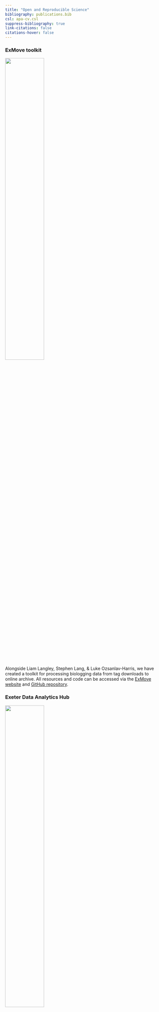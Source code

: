 ```yaml
---
title: "Open and Reproducible Science"
bibliography: publications.bib
csl: apa-cv.csl
suppress-bibliography: true
link-citations: false
citations-hover: false
---
```


### ExMove toolkit

::: column-margin
![](images/ExMove_hex_sticker.png){width="50%"}
:::

Alongside Liam Langley, Stephen Lang, & Luke Ozsanlav-Harris, we have created a toolkit for processing biologging data from tag downloads to online archive. All resources and code can be accessed via the [ExMove website](https://exmove.github.io/) and [GitHub repository](https://github.com/ExMove/ExMove).

### Exeter Data Analytics Hub

::: column-margin
![](images/ExeDataHub_hex_sticker.png){width="50%"}
:::

I am part of a team of Early Career Researchers promoting open and reproducible data science at the University of Exeter's penryn campus by delivering monthly workshops and talks, and sharing reproducible coding resources. Find upcoming and previous talks, alongside useful introductions and walkthroughs on common research programming activities, on the [ExeDataHub website](https://exeter-data-analytics.github.io/).

### R Code

Find the code for this website and my previous projects via [my GitHub page](https://github.com/AliceTrevail)
